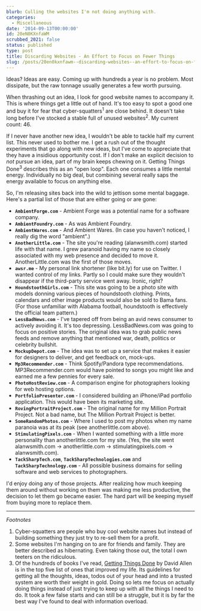 ```yaml
---
blurb: Culling the websites I'm not doing anything with.
categories:
  - Miscellaneous
date: '2014-09-13T00:00:00'
id: 20eN0KXnfaWM
scrubbed_2021: false
status: published
type: post
title: Discarding Websites - An Effort to Focus on Fewer Things
slug: /posts/20en0kxnfawm--discarding-websites--an-effort-to-focus-on-fewer-things
---
```


Ideas? Ideas are easy. Coming up with hundreds a year is no problem. Most dissipate, but the raw tonnage usually generates a few worth pursuing.

When thrashing out an idea, I look for good website names to accompany it. This is where things get a little out of hand. It's too easy to spot a good one and buy it for fear that cyber-squatters<sup>1</sup> are close behind. It doesn't take long before I've stocked a stable full of unused websites<sup>2</sup>. My current count: 46.

If I never have another new idea, I wouldn't be able to tackle half my current list. This never used to bother me. I get a rush out of the thought experiments that go along with new ideas, but I've come to appreciate that they have a insidious opportunity cost. If I don't make an explicit decision to *not* pursue an idea, part of my brain keeps chewing on it. Getting Things Done<sup>3</sup> describes this as an "open loop". Each one consumes a little mental energy. Individually no big deal, but combining several really saps the energy available to focus on anything else.

So, I'm releasing sites back into the wild to jettison some mental baggage. Here's a partial list of those that are either going or are gone:

- **`AmbientForge.com`** - Ambient Forge was a potential name for a software company. 
- **`AmbientFoundry.com`** - As was Ambient Foundry.
- **`AmbientWares.com`** - And Ambient Wares. (In case you haven't noticed, I really dig the word "ambient".)
- **`AnotherLittle.com`** - The site you're reading (alanwsmith.com) started life with that name. I grew paranoid having my name so closely associated with my web presence and decided to move it. AnotherLittle.com was the first of those moves.
- **`awsr.me`** - My personal link shortener (like bit.ly) for use on Twitter. I wanted control of my links. Partly so I could make sure they wouldn't disappear if the third-party service went away. Ironic, right? 
- **`HoundstoothGirls.com`** - This site was going to be a photo site with models donning various pieces of houndstooth clothing. Prints, calendars and other image products would also be sold to Bama fans. (For those unfamiliar with Alabama football, houndstooth is effectively the official team pattern.) 
- **`LessBadNews.com`** - I've tapered off from being an avid news consumer to actively avoiding it. It's too depressing. LessBadNews.com was going to focus on positive stories. The original idea was to grab public news feeds and remove anything that mentioned war, death, politics or celebrity bullshit.
- **`MockupDepot.com`** - The idea was to set up a service that makes it easier for designers to deliver, and get feedback on, mock-ups.
- **`Mp3Recommender.com`** - Think Spotify/Pandora type recommendations. MP3Recommender.com would have pointed to songs you might like and earned me a few pennies for every sale.
- **`PhotoHostReview.com`** - A comparison engine for photographers looking for web hosting options. 
- **`PortfolioPresenter.com`** - I considered building an iPhone/iPad portfolio application.  This would have been its marketing site.
- **`RovingPortraitProject.com`** - The original name for my Million Portrait Project. Not a bad name, but The Million Portrait Project is better.
- **`SomeRandomPhotos.com`** - Where I used to post my photos when my name paranoia was at its peak (see anotherlittle.com above).
- **`StimulatingPixels.com`** - When I wanted something with a little more personality than anotherlittle.com for my site. (Yes, the site went alanwsmith.com -> anotherlittle.com -> stimulatingpixels.com -> alanwsmith.com).
- **`TackSharpTech.com`**, **`TackSharpTechnologies.com`** and **`TackSharpTechnology.com`** - All possible business domains for selling software and web services to photographers.

I'd enjoy doing any of those projects. After realizing how much keeping them around without working on them was making me less productive, the decision to let them go became easier. The hard part will be keeping myself from buying more to replace them. 


---


_Footnotes_

1. Cyber-squatters are people who buy cool website names but instead of building something they just try to re-sell them for a profit. 
2. Some websites I'm hanging on to are for friends and family. They are better described as hibernating. Even taking those out, the total I own teeters on the ridiculous. 
3. Of the hundreds of books I've read, [Getting Things Done](http://www.amazon.com/Getting-Things-Done-Stress-Free-Productivity/dp/0142000280) by David Allen is in the top five list of ones that improved my life. Its guidelines for getting all the thoughts, ideas, todos out of your head and into a trusted system are worth their weight in gold. Doing so lets me focus on actually doing things instead of just trying to keep up with all the things I need to do. It took a few false starts and can still be a struggle, but it is by far the best way I've found to deal with information overload.
